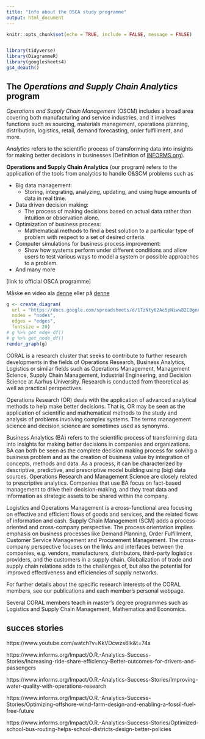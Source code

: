 ```yaml
---
title: "Info about the OSCA study programme"
output: html_document
---
```


```r
knitr::opts_chunk$set(echo = TRUE, include = FALSE, message = FALSE)
```

```r
```

```r
library(tidyverse)
library(DiagrammeR)
library(googlesheets4)
gs4_deauth()
```

## The *Operations and Supply Chain Analytics* program {#OSCA}

*Operations and Supply Chain Management* (OSCM) includes a broad area covering both manufacturing and service industries, and it involves functions such as sourcing, materials management, operations planning, distribution, logistics, retail, demand forecasting, order fulfillment, and more.


*Analytics* refers to the scientific process of transforming data into insights for making better decisions in businesses (Definition of [INFORMS.org](https://www.informs.org/About-INFORMS/News-Room/O.R.-and-Analytics-in-the-News/Best-definition-of-analytics)). 

**Operations and Supply Chain Analytics** (our program) refers to the application of the tools from analytics to handle O&SCM problems such as

* Big data management:
    * Storing, integrating, analyzing, updating, and using huge amounts of data in real time.
* Data driven decision making:
    * The process of making decisions based on actual data rather than intuition or observation alone.
* Optimization of business process:
    * Mathematical methods to find a best solution to a particular type of problem with respect to a set of desired criteria. 
* Computer simulations for business process improvement:
    * Show how systems perform under different conditions and allow users to test various ways to model a system or possible approaches to a problem.
* And many more

[link to official OSCA programme]

Måske en video ala [denne](https://www.dtu.dk/english/education/msc/programmes/business-analytics) 
eller på [denne](https://kandidat.au.dk/retailmanagement/)


```r
g <- create_diagram(
  url = "https://docs.google.com/spreadsheets/d/1TzNty62Ae5pNiwwB2CBgnAgeFyuODGK1gxc794GPoSg/edit?usp=sharing",
  nodes = "nodes",
  edges = "edges",
  fontsize = 20)
# g %>% get_edge_df()
# g %>% get_node_df()
render_graph(g)
```


CORAL is a research cluster that seeks to contribute to further research developments in the fields of Operations Research, Business Analytics, Logistics or similar fields such as Operations Management, Management Science, Supply Chain Management, Industrial Engineering, and Decision Science at Aarhus University. Research is conducted from theoretical as well as practical perspectives.

Operations Research (OR) deals with the application of advanced analytical methods to help make better decisions. That is, OR may be seen as the application of scientific and mathematical methods to the study and analysis of problems involving complex systems. The terms management science and decision science are sometimes used as synonyms.

Business Analytics (BA) refers to the scientific process of transforming data into insights for making better decisions in companies and organizations. BA can both be seen as the complete decision making process for solving a business problem and as the creation of business value by integration of concepts, methods and data. As a process, it can be characterized by descriptive, predictive, and prescriptive model building using (big) data sources. Operations Research and Management Science are closely related to prescriptive analytics. Companies that use BA focus on fact-based management to drive their decision-making, and they treat data and information as strategic assets to be shared within the company.

Logistics and Operations Management is a cross-functional area focusing on effective and efficient flows of goods and services, and the related flows of information and cash. Supply Chain Management (SCM) adds a process-oriented and cross-company perspective. The process orientation implies emphasis on business processes like Demand Planning, Order Fulfillment, Customer Service Management and Procurement Management. The cross-company perspective focuses on the links and interfaces between the companies, e.g. vendors, manufacturers, distributors, third-party logistics providers, and the customers in a supply chain. Globalization of trade and supply chain relations adds to the challenges of, but also the potential for improved effectiveness and efficiencies of supply networks.

For further details about the specific research interests of the CORAL members, see our publications and each member’s personal webpage.

Several CORAL members teach in master's degree programmes such as Logistics and Supply Chain Management, Mathematics and Economics.


## succes stories

https://www.youtube.com/watch?v=KkVDcwzs6Ik&t=74s

https://www.informs.org/Impact/O.R.-Analytics-Success-Stories/Increasing-ride-share-efficiency-Better-outcomes-for-drivers-and-passengers

https://www.informs.org/Impact/O.R.-Analytics-Success-Stories/Improving-water-quality-with-operations-research

https://www.informs.org/Impact/O.R.-Analytics-Success-Stories/Optimizing-offshore-wind-farm-design-and-enabling-a-fossil-fuel-free-future 

https://www.informs.org/Impact/O.R.-Analytics-Success-Stories/Optimized-school-bus-routing-helps-school-districts-design-better-policies



